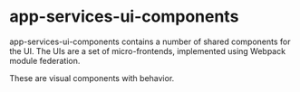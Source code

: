 
<Meta title="Intro" />

# app-services-ui-components

app-services-ui-components contains a number of shared components for the UI. 
The UIs are a set of micro-frontends, implemented using Webpack module federation.

These are visual components with behavior.